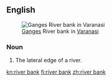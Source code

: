 ==English==

[[File:Ahilya Ghat by the Ganges, Varanasi.jpg|thumb|[[:w:Ganges|Ganges]] River bank in [[:w:Varanasi|Varanasi]]]]
===Noun===
{{en-noun}}

# The lateral edge of a river.

[[kn:river bank]]
[[fi:river bank]]
[[zh:river bank]]